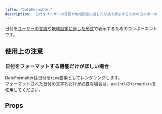 ```yaml
---
title: 'DateFormatter'
description: '日付をユーザーの言語や地域設定に適した形式で表示するためのコンポーネントです。'
---
```


日付を[ユーザーの言語や地域設定に適した形式](/products/contents/idiomatic-usage/count/#h4-0)で表示するためのコンポーネントです。

<ComponentStory name="DateFormatter" />

## 使用上の注意

### 日付をフォーマットする機能だけがほしい場合

DateFormatterは日付を`time`要素としてレンダリングします。  
フォーマットされた日付の文字列だけが必要な場合は、`useIntl`の`formatDate`を使用してください。

## Props

<ComponentPropsTable name="DateFormatter" />
